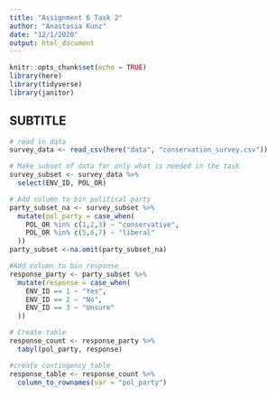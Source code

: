 ```yaml
---
title: "Assignment 6 Task 2"
author: "Anastasia Kunz"
date: "12/1/2020"
output: html_document
---
```


```r
knitr::opts_chunk$set(echo = TRUE)
library(here)
library(tidyverse)
library(janitor)

```

## SUBTITLE

```r
# read in data
survey_data <- read_csv(here("data", "conservation_survey.csv"))
```

```r
# Make subset of data for only what is needed in the task
survey_subset <- survey_data %>% 
  select(ENV_ID, POL_OR)
```

```r
# Add column to bin political party
party_subset_na <- survey_subset %>% 
  mutate(pol_party = case_when(
    POL_OR %in% c(1,2,3) ~ "conservative", 
    POL_OR %in% c(5,6,7) ~ "liberal"
  ))
party_subset <-na.omit(party_subset_na)
```

```r
#Add column to bin response
response_party <- party_subset %>% 
  mutate(response = case_when(
    ENV_ID == 1 ~ "Yes",
    ENV_ID == 2 ~ "No",
    ENV_ID == 3 ~ "Unsure"
  ))
```

```r
# Create table 
response_count <- response_party %>% 
  tabyl(pol_party, response)
```

```r
#create contingency table 
response_table <- response_count %>% 
  column_to_rownames(var = "pol_party")
```

